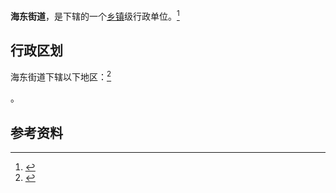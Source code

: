 {{中国乡级行政区|21/08/04/004/000}}

'''海东街道'''，是{{PRC admin/fullname|21/08/04/004/000|3}}下辖的一个[[乡镇|乡镇]]级行政单位。<ref>{{PRC admin/ref sgc|{{PRC admin/parent|21/08/04/004/000}}}}</ref>

== 行政区划 ==

海东街道下辖以下地区：<ref>{{PRC admin/ref sgc|21/08/04/004/000}}</ref>

{{PRC admin/children|21/08/04/004/000}}。

== 参考资料 ==

{{reflist}}

{{行政区划小作品}}
{{PRC admin/navcat|21/08/04/004/000}}